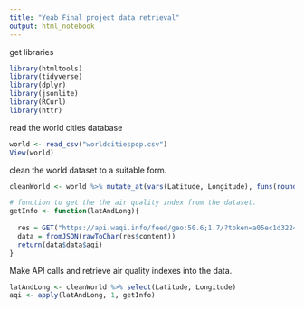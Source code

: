 ---
title: "Yeab Final project data retrieval"
output: html_notebook
---

get libraries
```{r}
library(htmltools)
library(tidyverse)
library(dplyr)
library(jsonlite)
library(RCurl)
library(httr)
```

read the world cities database

```{r}
world <- read_csv("worldcitiespop.csv")
View(world)
```


clean the world dataset to a suitable form.

```{r}
cleanWorld <- world %>% mutate_at(vars(Latitude, Longitude), funs(round(., 2))) %>% select(City, Latitude, Longitude) %>% distinct(Latitude, Longitude, .keep_all = T)
```

```{r}
# function to get the the air quality index from the dataset.
getInfo <- function(latAndLong){
  
  res = GET("https://api.waqi.info/feed/geo:50.6;1.7/?token=a05ec1d3224ccd890d869a35def249e35f6b9350")
  data = fromJSON(rawToChar(res$content))
  return(data$data$aqi)
}
```

Make API calls and retrieve air quality indexes into the data.
```{r}
latAndLong <- cleanWorld %>% select(Latitude, Longitude)
aqi <- apply(latAndLong, 1, getInfo)

```



```{r}

```


































































































